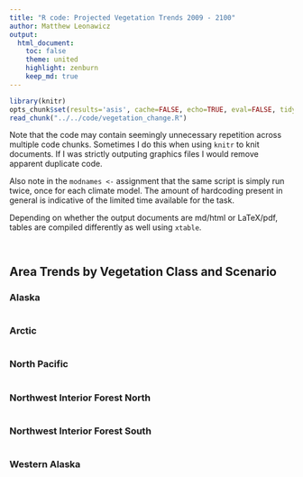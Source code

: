 ```yaml
---
title: "R code: Projected Vegetation Trends 2009 - 2100"
author: Matthew Leonawicz
output:
  html_document:
    toc: false
    theme: united
    highlight: zenburn
    keep_md: true
---
```


```r
library(knitr)
opts_chunk$set(results='asis', cache=FALSE, echo=TRUE, eval=FALSE, tidy=TRUE, message=FALSE, warning=FALSE)
read_chunk("../../code/vegetation_change.R")
```

Note that the code may contain seemingly unnecessary repetition across multiple code chunks.
Sometimes I do this when using `knitr` to knit documents.
If I was strictly outputing graphics files I would remove apparent duplicate code.

Also note in the `modnames <-` assignment that the same script is simply run twice, once for each climate model.
The amount of hardcoding present in general is indicative of the limited time available for the task.

Depending on whether the output documents are md/html or LaTeX/pdf, tables are compiled differently as well using `xtable`.

```r
```

```r
```

## Area Trends by Vegetation Class and Scenario
### Alaska
```r
```

### Arctic
```r
```

### North Pacific
```r
```

### Northwest Interior Forest North
```r
```

### Northwest Interior Forest South
```r
```

### Western Alaska
```r
```

